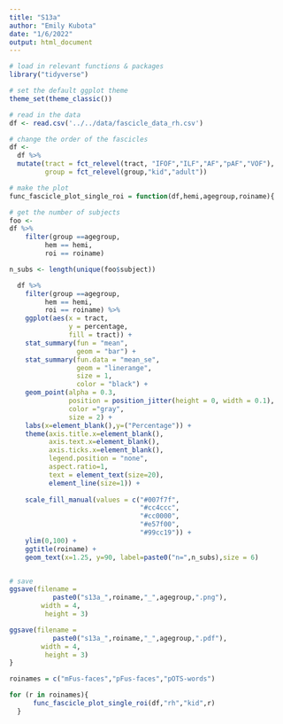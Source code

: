 ```yaml
---
title: "S13a"
author: "Emily Kubota"
date: "1/6/2022"
output: html_document
---
```


```r
# load in relevant functions & packages 
library("tidyverse")

# set the default ggplot theme 
theme_set(theme_classic())
```

```r
# read in the data 
df <- read.csv('../../data/fascicle_data_rh.csv')
```

```r
# change the order of the fascicles 
df <- 
  df %>% 
  mutate(tract = fct_relevel(tract, "IFOF","ILF","AF","pAF","VOF"),
         group = fct_relevel(group,"kid","adult"))
```

```r
# make the plot 
func_fascicle_plot_single_roi = function(df,hemi,agegroup,roiname){

# get the number of subjects 
foo <- 
df %>% 
    filter(group ==agegroup,
         hem == hemi,
         roi == roiname) 

n_subs <- length(unique(foo$subject))

  df %>% 
    filter(group ==agegroup,
         hem == hemi,
         roi == roiname) %>% 
    ggplot(aes(x = tract,
               y = percentage,
               fill = tract)) +
    stat_summary(fun = "mean",
                 geom = "bar") +
    stat_summary(fun.data = "mean_se",
                 geom = "linerange",
                 size = 1,
                 color = "black") +
    geom_point(alpha = 0.3,
               position = position_jitter(height = 0, width = 0.1),
               color ="gray",
               size = 2) +
    labs(x=element_blank(),y=("Percentage")) +
    theme(axis.title.x=element_blank(),
          axis.text.x=element_blank(),
          axis.ticks.x=element_blank(),
          legend.position = "none",
          aspect.ratio=1,
          text = element_text(size=20),
          element_line(size=1)) +
  
    scale_fill_manual(values = c("#007f7f", 
                                 "#cc4ccc", 
                                 "#cc0000",
                                 "#e57f00",
                                 "#99cc19")) +
    ylim(0,100) +
    ggtitle(roiname) +
    geom_text(x=1.25, y=90, label=paste0("n=",n_subs),size = 6)


# save 
ggsave(filename = 
           paste0("s13a_",roiname,"_",agegroup,".png"),
        width = 4,
         height = 3)

ggsave(filename = 
           paste0("s13a_",roiname,"_",agegroup,".pdf"),
        width = 4,
         height = 3)
}
```

```r
roinames = c("mFus-faces","pFus-faces","pOTS-words")

for (r in roinames){
      func_fascicle_plot_single_roi(df,"rh","kid",r)
  }
```